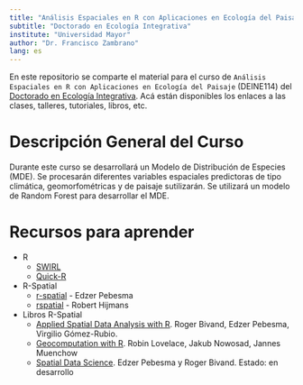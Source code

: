 ```yaml
---
title: "Análisis Espaciales en R con Aplicaciones en Ecología del Paisaje"
subtitle: "Doctorado en Ecología Integrativa"
institute: "Universidad Mayor"
author: "Dr. Francisco Zambrano"
lang: es
---
```


En este repositorio se comparte el material para el curso de `Análisis Espaciales en R con Aplicaciones en Ecología del Paisaje` (DEINE114) del [Doctorado en Ecología Integrativa](https://vri.umayor.cl/doctorados/doctorado-en-ecologia-integrativa). Acá están disponibles los enlaces a las clases, talleres, tutoriales, libros, etc.

# Descripción General del Curso

Durante este curso se desarrollará un Modelo de Distribución de Especies (MDE). Se procesarán diferentes variables espaciales predictoras de tipo climática, geomorfométricas y de paisaje sutilizarán. Se utilizará un modelo de Random Forest para desarrollar el MDE.


# Recursos para aprender

-   R
    -   [SWIRL](https://swirlstats.com/)
    -   [Quick-R](https://www.statmethods.net/)
-   R-Spatial
    -   [r-spatial](https://www.r-spatial.org/) - Edzer Pebesma
    -   [rspatial](https://www.rspatial.org/) - Robert Hijmans
-   Libros R-Spatial
    -   [Applied Spatial Data Analysis with R](http://gis.humboldt.edu/OLM/r/Spatial%20Analysis%20With%20R.pdf). Roger Bivand, Edzer Pebesma, Virgilio Gómez-Rubio.
    -   [Geocomputation with R](https://geocompr.robinlovelace.net/). Robin Lovelace, Jakub Nowosad, Jannes Muenchow
    -   [Spatial Data Science](https://keen-swartz-3146c4.netlify.app/). Edzer Pebesma y Roger Bivand. Estado: en desarrollo
